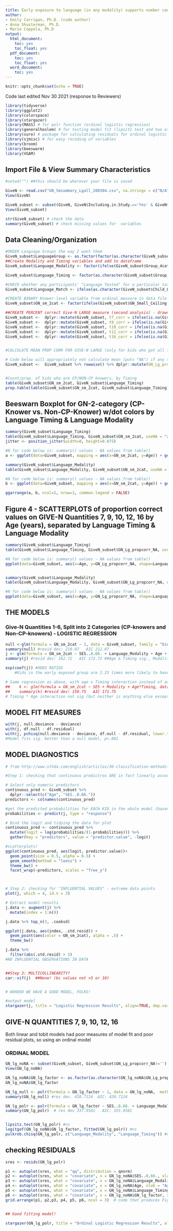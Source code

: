 ```yaml
---
title: Early exposure to language (in any modality) supports number concept development - Insights from deaf children acquiring signed and spoken language
author:
- Emily Carrigan, Ph.D. (code author)
- Anna Shusterman, Ph.D.
- Marie Coppola, Ph.D
output:
  html_document:
    toc: yes
    toc_float: yes
  pdf_document:
    toc: yes
    toc_float: yes
  word_document:
    toc: yes
---
```


```r
knitr::opts_chunk$set(echo = TRUE)
```

Code last edited Nov 30 2021 (response to Reviewers)

```r
library(tidyverse) 
library(ggplot2)
library(colorspace)
library(stargazer)
library(MASS) # for polr function (ordinal logistic regression)
library(generalhoslem) # for testing model fit (lipsitz test and two others)
library(sure) # package for calculating residuals for ordinal logistic regression (https://journal.r-project.org/archive/2018/RJ-2018-004/RJ-2018-004.pdf)
library(sjmisc) # for easy recoding of variables
library(broom)
library(beeswarm)
library(VGAM)
```




## Import File & View Summary Characteristics
```r
#setwd("") ##this should be wherever your file is saved 

GiveN <- read.csv("GN_Smsummary_Lgall_200304.csv", na.strings = c("N/A", "I/R", "", "TBD", "N/R"))
View(GiveN)

GiveN_subset <- subset(GiveN, GiveN$Including.in.Study.=='Yes' & GiveN$Including_GiveN.=='Yes' & GiveN$GN_All_Ceiling_Conservative!='' & GiveN$SES..8.66.!='') # some participant IDs in data file never tested, not tested on this task, or missing demographic data
View(GiveN_subset)

str(GiveN_subset) # check the data
summary(GiveN_subset) # check missing values for  variables

```


## Data Cleaning/Organization

```r
#ORDER Language Groups the way I want them
GiveN_subset$LanguageGroup <- as.factor(factor(as.character(GiveN_subset$Group_4cat), levels = c("English Early", "ASL Early", "English Later", "ASL Later"), exclude=NA))
##Create Modality and Timing variables and add to dataframe
GiveN_subset$Language_Modality <- factor(ifelse(GiveN_subset$Group_4cat == "English Early" | GiveN_subset$Group_4cat == "English Later", "English", "ASL"), levels = c("English", "ASL"))

GiveN_subset$Language_Timing <- factor(as.character(GiveN_subset$Group_2cat), levels = c("Later", "Early"), exclude="") 

#CHECK whether any participants' "Language Tested" for a particular task does not match their Language_Modality group
GiveN_subset$Language_Match <- ifelse(as.character(GiveN_subset$Child_LanguageTested) == as.character(GiveN_subset$Language_Modality), "Match", "NOT MATCH")

#CREATE BINARY Knower-level variable from ordinal measure in data file
GiveN_subset$GN_sm_2cat <- factor(ifelse(GiveN_subset$GN_Small_Ceiling._FinalSet == 6, "CP-knower", "NOT CP-knower"), levels = c("NOT CP-knower", "CP-knower"))

##CREATE PERCENT correct Give-N LARGE measure (second analysis) - drawn from data in 5 separate columns 
GiveN_subset <-  dplyr::mutate(GiveN_subset, t7_corr = ifelse(is.na(GiveN_subset$Target7_FinalSet_Correct.), GiveN_subset$Target7_1st_Response_Fish_Correct., GiveN_subset$Target7_FinalSet_Correct.))
GiveN_subset <-  dplyr::mutate(GiveN_subset, t9_corr = ifelse(is.na(GiveN_subset$Target9_FinalSet_Correct.), GiveN_subset$Target9_1st_Response_Fish_Correct., GiveN_subset$Target9_FinalSet_Correct.))
GiveN_subset <-  dplyr::mutate(GiveN_subset, t10_corr = ifelse(is.na(GiveN_subset$Target10_FinalSet_Correct.), GiveN_subset$Target10_1st_Response_Fish_Correct., GiveN_subset$Target10_FinalSet_Correct.))
GiveN_subset <-  dplyr::mutate(GiveN_subset, t12_corr = ifelse(is.na(GiveN_subset$Target12_FinalSet_Correct.), GiveN_subset$Target12_1st_Response_Fish_Correct., GiveN_subset$Target12_FinalSet_Correct.))
GiveN_subset <-  dplyr::mutate(GiveN_subset, t16_corr = ifelse(is.na(GiveN_subset$Target16_FinalSet_Correct.), GiveN_subset$Target16_1st_Response_Fish_Correct., GiveN_subset$Target16_FinalSet_Correct.))


#CALCULATE MEAN PROP CORR FOR GIVE-N LARGE (only for kids who got all five trials)

# Code below will appropriately not calculate mean (puts "NA") if any trial from above columns has NA value--THIS IS CORRECT, bc doing a proportion correct out of different numbers of trials for different kids is a no-go
GiveN_subset <-  GiveN_subset %>% rowwise() %>% dplyr::mutate(GN_Lg_propcorr_NA=mean(c(t7_corr, t9_corr, t10_corr, t12_corr, t16_corr)))


#Count/prop. of kids who are CP/NON-CP knowers, by Timing
table(GiveN_subset$GN_sm_2cat, GiveN_subset$Language_Timing)
prop.table(table(GiveN_subset$GN_sm_2cat, GiveN_subset$Language_Timing))

```



## Beeswarn Boxplot for GN-2-category (CP-Knower vs. Non-CP-Knower) w/dot colors by Language Timing & Language Modality

```r
summary(GiveN_subset$Language_Timing)
table(GiveN_subset$Language_Timing, GiveN_subset$GN_sm_2cat, useNA = "always")
jitter <- position_jitter(width=0, height=0.075)

#N for code below is: summary() values - NA values from table()
a <- ggplot(data=GiveN_subset, mapping = aes(x=GN_sm_2cat, y=Age)) + geom_boxplot() + geom_dotplot(mapping=aes(fill=Language_Timing, color=Language_Timing), method = "dotdensity", binaxis = "y", position = jitter, stackdir = "center", dotsize=0.5, stackratio = 1.25) + theme(text = element_text(size=11), axis.title.x=element_blank(), legend.position = c(0.8, 0.2))  + ylab("Age (Years)") + scale_fill_manual(name = "Language\nTiming", breaks=c("Later", "Early"), values=c("firebrick3", "grey37"), labels=c("Later (83)", "Early (93)")) + scale_color_manual(name = "Language\nTiming", breaks=c("Later", "Early"), values=c("firebrick3", "grey37"), labels=c("Later (83)", "Early (93)"))

summary(GiveN_subset$Language_Modality)
table(GiveN_subset$Language_Modality, GiveN_subset$GN_sm_2cat, useNA = "always")

#N for code below is: summary() values - NA values from table()
b <- ggplot(data=GiveN_subset, mapping = aes(x=GN_sm_2cat, y=Age)) + geom_boxplot() + geom_dotplot(mapping=aes(fill=Language_Modality, color=Language_Modality), binaxis = "y", position = jitter, stackdir = "center", dotsize=0.5, stackratio = 1.25) + theme(text = element_text(size=10), axis.title.x=element_blank(), legend.position = c(0.8, 0.2))  + ylab("Age (Years)") + scale_fill_manual(name = "Language Modality", values=c("tan2", "forestgreen"), breaks=c("English", "ASL"), labels=c("English (105)", "ASL (71)")) + scale_color_manual(name = "Language Modality", values=c("tan2", "forestgreen"), breaks=c("English", "ASL"), labels=c("English (105)", "ASL (71)"))

ggarrange(a, b, ncol=2, nrow=1, common.legend = FALSE)
```

## Figure 4 - SCATTERPLOTS of proportion correct values on GIVE-N Quantities 7, 9, 10, 12, 16 by Age (years), separated by Language Timing & Language Modality
```r
summary(GiveN_subset$Language_Timing)
table(GiveN_subset$Language_Timing, GiveN_subset$GN_Lg_propcorr_NA, useNA = "always")

#N for code below is: summary() values - NA values from table()
ggplot(data=GiveN_subset, aes(x=Age, y=GN_Lg_propcorr_NA, shape=Language_Timing, color=Language_Timing)) + geom_jitter(na.rm=TRUE) + geom_smooth(method=lm, se = FALSE) + labs(x="Age at Test (Years)", y="Give-N Large Proportion Correct") + theme(plot.title = element_text(hjust = 0.5)) + scale_shape_manual(name="Language\nTiming", values=c(17, 16), labels=c("Later (75)", "Early (60)")) + scale_color_manual(name="Language\nTiming", values=c("firebrick3", "deepskyblue3"), labels=c("Later (75)", "Early (60)"))


summary(GiveN_subset$Language_Modality)
table(GiveN_subset$Language_Modality, GiveN_subset$GN_Lg_propcorr_NA, useNA = "always")

#N for code below is: summary() values - NA values from table()
ggplot(data=GiveN_subset, aes(x=Age, y=GN_Lg_propcorr_NA, shape=Language_Modality, color=Language_Modality)) + geom_jitter(na.rm=TRUE) + geom_smooth(method=lm, se = FALSE) + labs(x="Age at Test (Years)", y="Give-N Large Proportion Correct") + theme(plot.title = element_text(hjust = 0.5)) + scale_color_manual(name = "Language\nModality", values=c("tan2", "forestgreen"), labels=c("English (87)", "ASL (48)")) + scale_shape_manual(name = "Language\nModality", values=c(19, 15),  labels=c("English (87)", "ASL (48)"))
```







## THE MODELS 

### Give-N Quantities 1-6, Split into 2 Categories (CP-knowers and Non-CP-knowers) - LOGISTIC REGRESSION

```r
null <-glm(formula = GN_sm_2cat ~ 1, data = GiveN_subset, family = "binomial")
summary(null) #resid dev: 210.07   AIC 212.07
j <- glm(formula = GN_sm_2cat ~ SES..8.66. + Language_Modality + Age + Language_Timing, data = GiveN_subset, family = "binomial")
summary(j) #resid dev: 162.72   AIC 172.72 ##Age & Timing sig., Modality & SES not.

exp(coef(j)) #ODDS RATIOS
	#Kids in the early exposed group are 2.23 times more likely to have achieved CP-knower status than kids in the later group

# Same regression as above, with age x Timing interaction instead of additive effects
##    k <- glm(formula = GN_sm_2cat ~ SES + Modality + Age*Timing, data = GiveN_subset, family = "binomial")
##    summary(k) #resid dev: 159.75   AIC 171.75
# Timing * Age interaction not sig (but neither is anything else except age)
```

## MODEL FIT MEASURES

```r
with(j, null.deviance - deviance)
with(j, df.null - df.residual)
with(j, pchisq(null.deviance - deviance, df.null - df.residual, lower.tail = FALSE))
#Model fits sig. better than a null model, p<.001
```



## MODEL DIAGNOSTICS

```r
# from http://www.sthda.com/english/articles/36-classification-methods-essentials/148-logistic-regression-assumptions-and-diagnostics-in-r/

#Step 1: checking that continuous predictros ARE in fact linearly associated with logit of the outcome

# Select only numeric predictors
continuous_pred <- GiveN_subset %>%
  dplyr::select(c("Age", "SES..8.66.")) 
predictors <- colnames(continuous_pred)

#get the predicted probabilities for EACH KID in the whole model (based on their specific values of each predictor)
probabilities <- predict(j, type = "response")

# Bind the logit and tidying the data for plot
continuous_pred <- continuous_pred %>%
  mutate(logit = log(probabilities/(1-probabilities))) %>%
  gather(key = "predictors", value = "predictor.value", -logit)

#scatterplots!
ggplot(continuous_pred, aes(logit, predictor.value))+
  geom_point(size = 0.5, alpha = 0.5) +
  geom_smooth(method = "loess") + 
  theme_bw() + 
  facet_wrap(~predictors, scales = "free_y")



# Step 2: checking for "INFLUENTIAL VALUES" - extreme data points
plot(j, which = 4, id.n = 3)

# Extract model results
j.data <- augment(j) %>% 
  mutate(index = 1:n()) 

j.data %>% top_n(3, .cooksd)

ggplot(j.data, aes(index, .std.resid)) + 
  geom_point(aes(color = GN_sm_2cat), alpha = .5) +
  theme_bw()

j.data %>% 
  filter(abs(.std.resid) > 3)
#NO INFLUENTIAL OBSERVATIONS IN DATA


##Step 3: MULTICOLLINEARITY?
car::vif(j)  ##None! (bc values not >5 or 10)


# WOHOOO WE HAVE A GOOD MODEL, FOLKS!

#output model
stargazer(j, title = "Logistic Regression Results", align=TRUE, dep.var.labels=c("CP-Knower Status"), covariate.labels=c("Socioeconomic Status (SES)", "Language Modality (ASL)", "Age (Years)", "Timing of Language Exposure (Early)"), single.row=TRUE, keep.stat=c("n", "aic"),  out= "GN_CPknowerbinary_SES_Modality_Age_Timing_200514.htm")
```



## GIVE-N QUANTITIES 7, 9, 10, 12, 16
Both linear and tobit models had poor measures of model fit and poor residual plots, so using an ordinal model


### ORDINAL MODEL

```r
GN_lg_noNA <- subset(GiveN_subset, GiveN_subset$GN_Lg_propcorr_NA!='')
View(GN_lg_noNA)

GN_lg_noNA$GN_lg_factor <- as.factor(as.character(GN_lg_noNA$GN_Lg_propcorr_NA))
GN_lg_noNA$GN_lg_factor

GN_lg_null <- polr(formula = GN_lg_factor ~ 1, data = GN_lg_noNA,  method = "probit", Hess = TRUE) 
summary(GN_lg_null) #res dev. 410.7124  AIC: 420.7124

GN_lg_polr <- polr(formula = GN_lg_factor ~ SES..8.66. + Language_Modality + Age + Language_Timing, data = GN_lg_noNA,  method = "probit", Hess = TRUE) 
summary(GN_lg_polr)  # res dev 337.9581   AIC: 355.9581


lipsitz.test(GN_lg_polr) #ns
logitgof(GN_lg_noNA$GN_lg_factor, fitted(GN_lg_polr)) #ns
pulkrob.chisq(GN_lg_polr, c("Language_Modality", "Language_Timing")) #ns
```



## checking RESIDUALS
```r
sres <- resids(GN_lg_polr)

p1 <- autoplot(sres, what = "qq", distribution = qnorm)
p2 <- autoplot(sres, what = "covariate", x = GN_lg_noNA$SES..8.66., xlab = "SES") #bit of bunching at higher values but we know SES is skewed (also not variable of interest in this model)
p3 <- autoplot(sres, what = "covariate", x = GN_lg_noNA$Language_Modality, xlab = "Language Modality") #good
p4 <- autoplot(sres, what = "covariate", x = GN_lg_noNA$Age, xlab = "Age") #good
p5 <- autoplot(sres, what = "covariate", x = GN_lg_noNA$Language_Timing, xlab = "Language Timing") #good
p6 <- autoplot(sres, what = "covariate", x = GN_lg_noNA$GN_lg_factor, xlab = "Large Number Knowledge") # shows that surrogate residuals underestimated for lower values of Give-N large prop corr (0, 0.2, 0.4, 0.6) and overestimated for  (not sure how much to make of this)
grid.arrange(p1, p2,p3, p4, p5, p6, ncol = 3)  # code that produces Figure 2 in Greenwell et al ppr


## Good fitting model!

stargazer(GN_lg_polr, title = "Ordinal Logistic Regression Results", align=TRUE, dep.var.labels=c("Give-N Large Proportion Correct"), covariate.labels=c("Socioeconomic Status (SES)", "Language Modality (ASL)", "Age (Years)", "Timing of Language Exposure (Later)"), single.row=TRUE, keep.stat=c("n", "aic"),  out= "GN_lgordinal_SES_Modality_Age_Timing_probit_200514.htm")
```

